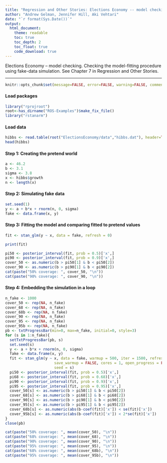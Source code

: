 ```yaml
---
title: "Regression and Other Stories: Elections Economy -- model checking"
author: "Andrew Gelman, Jennifer Hill, Aki Vehtari"
date: "`r format(Sys.Date())`"
output:
  html_document:
    theme: readable
    toc: true
    toc_depth: 2
    toc_float: true
    code_download: true
---
```

Elections Economy -- model checking. Checking the model-fitting
procedure using fake-data simulation. See Chapter 7 in Regression
and Other Stories.

-------------


```r
knitr::opts_chunk$set(message=FALSE, error=FALSE, warning=FALSE, comment=NA)
```

#### Load packages

```r
library("rprojroot")
root<-has_dirname("ROS-Examples")$make_fix_file()
library("rstanarm")
```

#### Load data

```r
hibbs <- read.table(root("ElectionsEconomy/data","hibbs.dat"), header=TRUE)
head(hibbs)
```

#### Step 1: Creating the pretend world

```r
a <- 46.2
b <- 3.1
sigma <- 3.8
x <- hibbs$growth
n <- length(x)
```

#### Step 2: Simulating fake data

```r
set.seed(1)
y <- a + b*x + rnorm(n, 0, sigma)
fake <- data.frame(x, y)
```

#### Step 3: Fitting the model and comparing fitted to pretend values

```r
fit <- stan_glm(y ~ x, data = fake, refresh = 0)
```
```r
print(fit)

pi50 <- posterior_interval(fit, prob = 0.5)['x',]
pi90 <- posterior_interval(fit, prob = 0.9)['x',]
cover_50 <- as.numeric(b > pi50[1] & b < pi50[2])
cover_90 <- as.numeric(b > pi90[1] & b < pi90[2])
cat(paste("50% coverage: ", cover_50, "\n"))
cat(paste("90% coverage: ", cover_90, "\n"))
```

#### Step 4:  Embedding the simulation in a loop

```r
n_fake <- 1000
cover_50 <- rep(NA, n_fake)
cover_68 <- rep(NA, n_fake)
cover_68b <- rep(NA, n_fake)
cover_90 <- rep(NA, n_fake)
cover_95 <- rep(NA, n_fake)
cover_95b <- rep(NA, n_fake)
pb <- txtProgressBar(min=0, max=n_fake, initial=0, style=3)
for (s in 1:n_fake){
  setTxtProgressBar(pb, s)
  set.seed(s)
  y <- a + b*x + rnorm(n, 0, sigma)
  fake <- data.frame(x, y)
  fit <- stan_glm(y ~ x, data = fake, warmup = 500, iter = 1500, refresh = 0,
                      save_warmup = FALSE, cores = 1, open_progress = FALSE,
                      seed = s)
  pi50 <- posterior_interval(fit, prob = 0.5)['x',]
  pi68 <- posterior_interval(fit, prob = 0.68)['x',]
  pi90 <- posterior_interval(fit, prob = 0.9)['x',]
  pi95 <- posterior_interval(fit, prob = 0.95)['x',]
  cover_50[s] <- as.numeric(b > pi50[1] & b < pi50[2])
  cover_68[s] <- as.numeric(b > pi68[1] & b < pi68[2])
  cover_90[s] <- as.numeric(b > pi90[1] & b < pi90[2])
  cover_95[s] <- as.numeric(b > pi95[1] & b < pi95[2])
  cover_68b[s] <- as.numeric(abs(b-coef(fit)['x']) < se(fit)['x'])
  cover_95b[s] <- as.numeric(abs(b-coef(fit)['x']) < 2*se(fit)['x'])
}
close(pb)
```
```r
cat(paste("50% coverage: ", mean(cover_50), "\n"))
cat(paste("68% coverage: ", mean(cover_68), "\n"))
cat(paste("90% coverage: ", mean(cover_90), "\n"))
cat(paste("95% coverage: ", mean(cover_95), "\n"))
cat(paste("68% coverage: ", mean(cover_68b), "\n"))
cat(paste("95% coverage: ", mean(cover_95b), "\n"))
```

